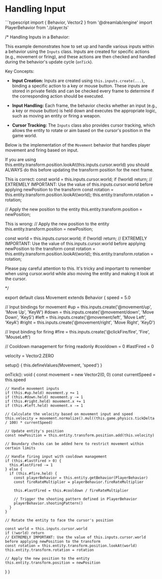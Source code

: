 
# Handling Input

<AIDocs/>
```typescript
import { Behavior, Vector2 } from '@dreamlab/engine'
import PlayerBehavior from './player.ts'

/*
  Handling Inputs in a Behavior:

  This example demonstrates how to set up and handle various inputs within a behavior using the `Inputs` class.
  Inputs are created for specific actions (e.g., movement or firing), and these actions are then checked and handled
  during the behavior's update cycle (`onTick`).

  Key Concepts:
  - **Input Creation:**
    Inputs are created using `this.inputs.create(...)`, binding a specific action to a key or mouse button.
    These inputs are stored in private fields and can be checked every frame to determine if the corresponding
    action should be executed.

  - **Input Handling:**
    Each frame, the behavior checks whether an input (e.g., a key or mouse button) is held down and executes
    the appropriate logic, such as moving an entity or firing a weapon.

  - **Cursor Tracking:**
    The `Inputs` class also provides cursor tracking, which allows the entity to rotate or aim based on the cursor's
    position in the game world.

  Below is the implementation of the `Movement` behavior that handles player movement and firing based on input.

  If you are using this.entity.transform.position.lookAt(this.inputs.cursor.world) you should ALWAYS do this before updating the transform position for the next frame.

  This is correct:
  const world = this.inputs.cursor.world;
  if (!world) return;
  // EXTREMELY IMPORTANT: Use the value of this.inputs.cursor.world before applying newPosition to the transform
  const rotation = this.entity.transform.position.lookAt(world);
  this.entity.transform.rotation = rotation;

  // Apply the new position to the entity
  this.entity.transform.position = newPosition;

  This is wrong:
  // Apply the new position to the entity
  this.entity.transform.position = newPosition;

  const world = this.inputs.cursor.world;
  if (!world) return;
  // EXTREMELY IMPORTANT: Use the value of this.inputs.cursor.world before applying newPosition to the transform
  const rotation = this.entity.transform.position.lookAt(world);
  this.entity.transform.rotation = rotation;

  Please pay careful attention to this. It's tricky and important to remember when using cursor.world while also moving the entity and making it look at the cursor.

*/

export default class Movement extends Behavior {
  speed = 5.0

  // Input bindings for movement
  #up = this.inputs.create('@movement/up', 'Move Up', 'KeyW')
  #down = this.inputs.create('@movement/down', 'Move Down', 'KeyS')
  #left = this.inputs.create('@movement/left', 'Move Left', 'KeyA')
  #right = this.inputs.create('@movement/right', 'Move Right', 'KeyD')

  // Input binding for firing
  #fire = this.inputs.create('@clickFire/fire', 'Fire', 'MouseLeft')

  // Cooldown management for firing
  readonly #cooldown = 0
  #lastFired = 0

  velocity = Vector2.ZERO

  setup() {
    this.defineValues(Movement, 'speed')
  }

  onTick(): void {
    const movement = new Vector2(0, 0)
    const currentSpeed = this.speed

    // Handle movement inputs
    if (this.#up.held) movement.y += 1
    if (this.#down.held) movement.y -= 1
    if (this.#right.held) movement.x += 1
    if (this.#left.held) movement.x -= 1

    // Calculate the velocity based on movement input and speed
    this.velocity = movement.normalize().mul((this.game.physics.tickDelta / 100) * currentSpeed)

    // Update entity's position
    const newPosition = this.entity.transform.position.add(this.velocity)

    // Boundary checks can be added here to restrict movement within certain limits

    // Handle firing input with cooldown management
    if (this.#lastFired > 0) {
      this.#lastFired -= 1
    } else {
      if (this.#fire.held) {
        const playerBehavior = this.entity.getBehavior(PlayerBehavior)
        const fireRateMultiplier = playerBehavior.fireRateMultiplier

        this.#lastFired = this.#cooldown / fireRateMultiplier

        // Trigger the shooting pattern defined in PlayerBehavior
        playerBehavior.shootingPattern()
      }
    }

    // Rotate the entity to face the cursor's position

    const world = this.inputs.cursor.world
    if (!world) return
    // EXTREMELY IMPORTANT: Use the value of this.inputs.cursor.world before applying newPosition to the transform
    const rotation = this.entity.transform.position.lookAt(world)
    this.entity.transform.rotation = rotation

    // Apply the new position to the entity
    this.entity.transform.position = newPosition
  }
}

```